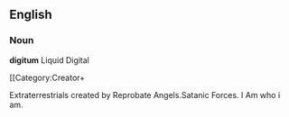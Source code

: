 ==English==

===Noun===
'''digitum''' 
Liquid Digital

[[Category:Creator+

Extraterrestrials created by Reprobate Angels.Satanic Forces. I Am who i am.